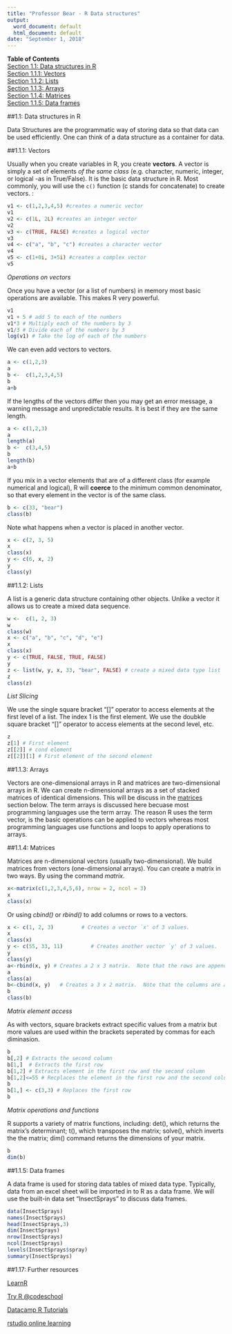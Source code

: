 ```yaml
---
title: "Professor Bear - R Data structures"
output:
  word_document: default
  html_document: default
date: "September 1, 2018"
---
```



**Table of Contents**  
[Section 1.1: Data structures in R](#data-structures-in-r)  
[Section 1.1.1: Vectors](#vectors)  
[Section 1.1.2: Lists](#lists)  
[Section 1.1.3: Arrays](#arrays)  
[Section 1.1.4: Matrices](#matrices)  
[Section 1.1.5: Data frames](#data-frames)  

##1.1: Data structures in R  

Data Structures are the programmatic way of storing data so that data can be used efficiently. One can think of a data structure as a container for data. 

##1.1.1: Vectors  

Usually when you create variables in R, you create **vectors**. A vector is simply a set of elements *of the same class* (e.g. character, numeric, integer, or logical -as in True/False). It is the basic data structure in R. Most commonly, you will use the `c()` function (c stands for concatenate) to create vectors.
:

```r
v1 <- c(1,2,3,4,5) #creates a numeric vector
v1
v2 <- c(1L, 2L) #creates an integer vector
v2
v3 <- c(TRUE, FALSE) #creates a logical vector
v3
v4 <- c("a", "b", "c") #creates a character vector
v4
v5 <- c(1+0i, 3+5i) #creates a complex vector 
v5

```

*Operations on vectors*

Once you have a vector (or a list of numbers) in memory most basic operations are available. This makes R very powerful.

```r
v1 
v1 + 5 # add 5 to each of the numbers
v1*3 # Multiply each of the numbers by 3
v1/3 # Divide each of the numbers by 3
log(v1) # Take the log of each of the numbers
```

We can even add vectors to vectors.

```r
a <- c(1,2,3)
a
b <-  c(1,2,3,4,5)
b
a+b
```

If the lengths of the vectors differ then you may get an error message, a warning message and unpredictable results. It is best if they are the same length.

```r
a <- c(1,2,3)
a
length(a)
b <-  c(3,4,5)
b
length(b)
a+b
```


If you mix in a vector elements that are of a different class (for example numerical and logical), R will **coerce** to the minimum common denominator, so that every element in the vector is of the same class. 

```r
b <- c(33, "bear")
class(b)
```


Note what happens when a vector is placed in another vector.

```r
x <- c(2, 3, 5)
x
class(x)
y <- c(6, x, 2)
y
class(y)
```



##1.1.2: Lists  

A list is a generic data structure containing other objects. Unlike a vector it allows us to create a mixed data sequence. 

```r
w <-  c(1, 2, 3) 
w
class(w)
x <- c("a", "b", "c", "d", "e") 
x
class(x)
y <- c(TRUE, FALSE, TRUE, FALSE) 
y
z <- list(w, y, x, 33, "bear", FALSE) # create a mixed data type list
z
class(z)

```

*List Slicing*

We use the single square bracket "[]" operator to access elements at the first level of a list. The index 1 is the first element. We use the doubkle square bracket "[]" operator to access elements at the second level, etc.

```r
z
z[1] # First element 
z[[2]] # cond element 
z[[2]][1] # First element of the second element 

```



##1.1.3: Arrays  

Vectors are one-dimensional arrays in R and matrices are two-dimensional arrays in R. We can create n-dimensional arrays as a set of stacked matrices of identical dimensions. This will be discuss in the [matrices](#matrices) section below. The term arrays is discussed here becuase most programming languages use the term array. The reason R uses the term vector, is the basic operations can be applied to vectors whereas most programming languages use functions and loops to apply operations to arrays.  

##1.1.4: Matrices  

Matrices are n-dimensional vectors (usually two-dimensional). We build matrices from vectors (one-dimensional arrays). You can create a matrix in two ways. By using the command *matrix*.
```r
x<-matrix(c(1,2,3,4,5,6), nrow = 2, ncol = 3)
x
class(x)
```

Or using *cbind()* or *rbind()* to add columns or rows to a vectors.

```r
x <- c(1, 2, 3)         # Creates a vector `x' of 3 values.
x
class(x)
y <- c(55, 33, 11)         # Creates another vector `y' of 3 values.
y
class(y)
a<-rbind(x, y) # Creates a 2 x 3 matrix.  Note that the rows are appended
a
class(a)
b<-cbind(x, y)   # Creates a 3 x 2 matrix.  Note that the columns are appended
b
class(b)
```

*Matrix element access*

As with vectors, square brackets extract specific values from a matrix but more values are used within the brackets seperated by commas for each diminasion.

 
```r
b
b[,2] # Extracts the second column
b[1,]  # Extracts the first row
b[1,2] # Extracts element in the first row and the second column
b[1,2]<=55 # Recplaces the element in the first row and the second column with 55
b
b[1,] <- c(3,3) # Replaces the first row 
b
```


*Matrix operations and functions*

R supports a variety of matrix functions, including: det(), which returns the matrix's determinant; t(), which transposes the matrix; solve(), which inverts the the matrix; dim() command returns the dimensions of your matrix. 
```r
b
dim(b)
```

##1.1.5: Data frames  

A data frame is used for storing data tables of mixed data type. Typically, data from an excel sheet will be imported in to R as a data frame. We will use the built-in data set “InsectSprays” to discuss data frames.

```r
data(InsectSprays)
names(InsectSprays)
head(InsectSprays,3)
dim(InsectSprays)
nrow(InsectSprays) 
ncol(InsectSprays) 
levels(InsectSprays$spray)
summary(InsectSprays)
```

##1.17: Further resources  

[LearnR](https://youtu.be/p3i7Kz6C_-4?list=PLFAYD0dt5xCwDNFdrqeNoU9t-nhAWkbKe)  


[Try R @codeschool](http://tryr.codeschool.com)  

[Datacamp R Tutorials](https://www.datacamp.com/)   


[rstudio online learning](https://www.rstudio.com/online-learning/)  
